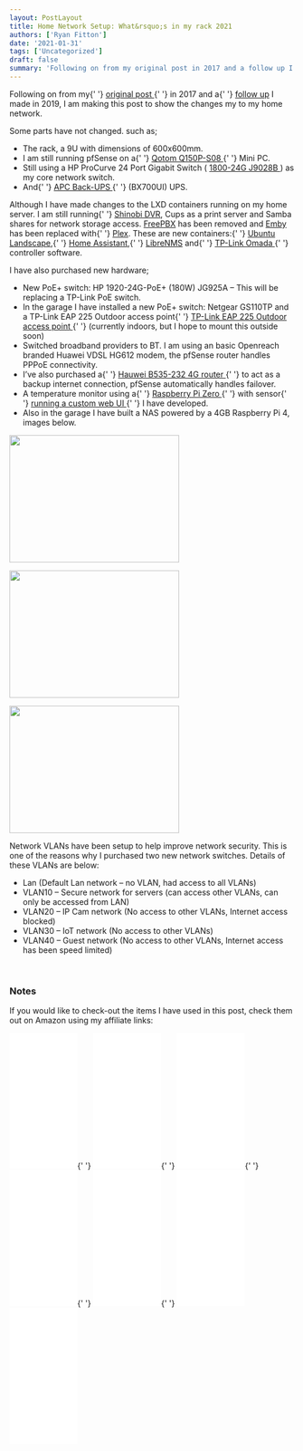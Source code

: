 ```yaml
---
layout: PostLayout
title: Home Network Setup: What&rsquo;s in my rack 2021
authors: ['Ryan Fitton']
date: '2021-01-31'
tags: ['Uncategorized']
draft: false
summary: 'Following on from my original post in 2017 and a follow up I made in 2019, I am making this post to show the changes my to my home network. Some parts have not changed. such as; The rack, a 9U with dimensions of 600x600mm. I am still running pfSense on a Qotom Q150P-S08 Mini [&amp;hellip;]'
---
```


<p>
  Following on from my{' '}
  <a href="https://ryanfitton.co.uk/blog/how-i-installed-cat6-ethernet-in-my-home/">
    original post
  </a>{' '}
  in 2017 and a{' '}
  <a href="https://ryanfitton.co.uk/blog/home-network-setup-whats-in-my-rack-2019/">follow up</a> I
  made in 2019, I am making this post to show the changes my to my home network.
</p>
<p>Some parts have not changed. such as;</p>
<ul>
  <li>The rack, a 9U with dimensions of 600x600mm.</li>
  <li>
    I am still running pfSense on a{' '}
    <a href="https://www.aliexpress.com/item/32863982193.html?spm=a2g0s.9042311.0.0.27424c4dp3dCSF">
      Qotom Q150P-S08
    </a>{' '}
    Mini PC.
  </li>
  <li>
    Still using a HP ProCurve 24 Port Gigabit Switch (
    <a href="https://h10057.www1.hp.com/ecomcat/hpcatalog/specs/provisioner/05/J9028B.htm">
      1800-24G J9028B
    </a>
    ) as my core network switch.
  </li>
  <li>
    And{' '}
    <a href="https://www.amazon.co.uk/APC-Back-UPS-BX-Uninterruptible-Shutdown/dp/B00T7BYV6W/ref=as_li_ss_tl?keywords=apc+700&amp;qid=1559998754&amp;s=computers&amp;sr=1-4&amp;linkCode=ll1&amp;tag=ryanfittoncou-21&amp;linkId=4b82a7af15071bab059cfbeeb8f3d427&amp;language=en_GB">
      APC Back-UPS
    </a>{' '}
    (BX700UI) UPS.
  </li>
</ul>
<p>
  Although I have made changes to the LXD containers running on my home server. I am still running{' '}
  <a href="https://gitlab.com/Shinobi-Systems/Shinobi">Shinobi DVR</a>, Cups as a print server and
  Samba shares for network storage access. <a href="https://www.freepbx.org/">FreePBX</a> has been
  removed and <a href="https://emby.media/">Emby</a> has been replaced with{' '}
  <a href="https://www.plex.tv/en-gb/">Plex</a>. These are new containers:{' '}
  <a href="https://landscape.canonical.com/set-up-on-prem">Ubuntu Landscape</a>,{' '}
  <a href="https://www.home-assistant.io/">Home Assistant</a>,{' '}
  <a href="https://www.librenms.org/">LibreNMS</a> and{' '}
  <a href="https://ryanfitton.co.uk/blog/installing-tp-link-omada-controller-on-ubuntu/">
    TP-Link Omada
  </a>{' '}
  controller software.
</p>
<p>I have also purchased new hardware;</p>
<ul>
  <li>
    New PoE+ switch: HP 1920-24G-PoE+ (180W) JG925A &#8211; This will be replacing a TP-Link PoE
    switch.
  </li>
  <li>
    In the garage I have installed a new PoE+ switch: Netgear GS110TP and a TP-Link EAP 225 Outdoor
    access point{' '}
    <a
      href="https://www.amazon.co.uk/TP-Link-MU-MIMO-Wireless-Gigabit-Outdoor/dp/B07C217N5V?&amp;linkCode=ll1&amp;tag=ryanfittoncou-21&amp;linkId=2c37be153584a9d114851b91f523b414&amp;language=en_GB&amp;ref_=as_li_ss_tl"
      target="_blank"
      rel="noopener"
    >
      TP-Link EAP 225 Outdoor access point
    </a>{' '}
    (currently indoors, but I hope to mount this outside soon)
  </li>
  <li>
    Switched broadband providers to BT. I am using an basic Openreach branded Huawei VDSL HG612
    modem, the pfSense router handles PPPoE connectivity.
  </li>
  <li>
    I&#8217;ve also purchased a{' '}
    <a href="https://www.amazon.co.uk/gp/product/B07ZFSX8LB?ie=UTF8&amp;psc=1&amp;linkCode=ll1&amp;tag=ryanfittoncou-21&amp;linkId=4e46eb6fe19caf5e242adbfe0685cc59&amp;language=en_GB&amp;ref_=as_li_ss_tl">
      Hauwei B535-232 4G router
    </a>{' '}
    to act as a backup internet connection, pfSense automatically handles failover.
  </li>
  <li>
    A temperature monitor using a{' '}
    <a href="https://www.amazon.co.uk/Raspberry-Pi-Zero-WH/dp/B07BHMRTTY/ref=as_li_ss_tl?dchild=1&amp;keywords=raspberry+pi+zero&amp;qid=1609874665&amp;s=computers&amp;sr=1-6&amp;linkCode=ll1&amp;tag=ryanfittoncou-21&amp;linkId=a7fe57b67a193551368f70f074281266&amp;language=en_GB">
      Raspberry Pi Zero
    </a>{' '}
    with sensor{' '}
    <a href="https://ryanfitton.co.uk/blog/building-a-raspberry-pi-zero-temperature-monitor-with-web-interface/">
      running a custom web UI
    </a>{' '}
    I have developed.
  </li>
  <li>Also in the garage I have built a NAS powered by a 4GB Raspberry Pi 4, images below.</li>
</ul>
<p>
  <a href="/static/img/blog/2021/01/foto_no_exif-2.jpg">
    <img
      loading="lazy"
      src="/static/img/blog/2021/01/foto_no_exif-2-300x225.jpg"
      alt=""
      width="300"
      height="225"
      srcset="/static/img/blog/2021/01/foto_no_exif-2-300x225.jpg 300w, /static/img/blog/2021/01/foto_no_exif-2-1024x768.jpg 1024w, /static/img/blog/2021/01/foto_no_exif-2-768x576.jpg 768w, /static/img/blog/2021/01/foto_no_exif-2-1536x1152.jpg 1536w, /static/img/blog/2021/01/foto_no_exif-2.jpg 1920w"
      sizes="(max-width: 300px) 100vw, 300px"
    />
  </a>
</p>
<p>
  <a href="/static/img/blog/2021/01/foto_no_exif-1.jpg">
    <img
      loading="lazy"
      src="/static/img/blog/2021/01/foto_no_exif-1-300x225.jpg"
      alt=""
      width="300"
      height="225"
      srcset="/static/img/blog/2021/01/foto_no_exif-1-300x225.jpg 300w, /static/img/blog/2021/01/foto_no_exif-1-768x576.jpg 768w, /static/img/blog/2021/01/foto_no_exif-1.jpg 800w"
      sizes="(max-width: 300px) 100vw, 300px"
    />
  </a>
</p>
<p>
  <a href="/static/img/blog/2021/01/foto_no_exif.jpg">
    <img
      loading="lazy"
      src="/static/img/blog/2021/01/foto_no_exif-300x225.jpg"
      alt=""
      width="300"
      height="225"
      srcset="/static/img/blog/2021/01/foto_no_exif-300x225.jpg 300w, /static/img/blog/2021/01/foto_no_exif-768x576.jpg 768w, /static/img/blog/2021/01/foto_no_exif.jpg 800w"
      sizes="(max-width: 300px) 100vw, 300px"
    />
  </a>
</p>
<p>
  Network VLANs have been setup to help improve network security. This is one of the reasons why I
  purchased two new network switches. Details of these VLANs are below:
</p>
<ul>
  <li>Lan (Default Lan network &#8211; no VLAN, had access to all VLANs)</li>
  <li>
    VLAN10 &#8211; Secure network for servers (can access other VLANs, can only be accessed from
    LAN)
  </li>
  <li>VLAN20 &#8211; IP Cam network (No access to other VLANs, Internet access blocked)</li>
  <li>VLAN30 &#8211; IoT network (No access to other VLANs)</li>
  <li>
    VLAN40 &#8211; Guest network (No access to other VLANs, Internet access has been speed limited)
  </li>
</ul>
<p>&nbsp;</p>
<h3>Notes</h3>
<p>
  If you would like to check-out the items I have used in this post, check them out on Amazon using
  my affiliate links:
</p>
<p>
  <iframe
    style="width: 120px; height: 240px;"
    src="//ws-eu.amazon-adsystem.com/widgets/q?ServiceVersion=20070822&amp;OneJS=1&amp;Operation=GetAdHtml&amp;MarketPlace=GB&amp;source=ss&amp;ref=as_ss_li_til&amp;ad_type=product_link&amp;tracking_id=ryanfittoncou-21&amp;language=en_GB&amp;marketplace=amazon&amp;region=GB&amp;placement=B00OE4675K&amp;asins=B00OE4675K&amp;linkId=dd691d89b5ab94c53e9a6a6a5e070191&amp;show_border=true&amp;link_opens_in_new_window=true"
    frameborder="0"
    marginwidth="0"
    marginheight="0"
    scrolling="no"
  ></iframe>{' '}
  <iframe
    style="width: 120px; height: 240px;"
    src="//ws-eu.amazon-adsystem.com/widgets/q?ServiceVersion=20070822&amp;OneJS=1&amp;Operation=GetAdHtml&amp;MarketPlace=GB&amp;source=ss&amp;ref=as_ss_li_til&amp;ad_type=product_link&amp;tracking_id=ryanfittoncou-21&amp;language=en_GB&amp;marketplace=amazon&amp;region=GB&amp;placement=B07ZZMH17D&amp;asins=B07ZZMH17D&amp;linkId=a4d9b4590466fec2352a4b942c3fca84&amp;show_border=true&amp;link_opens_in_new_window=true"
    frameborder="0"
    marginwidth="0"
    marginheight="0"
    scrolling="no"
  ></iframe>{' '}
  <iframe
    style="width: 120px; height: 240px;"
    src="//ws-eu.amazon-adsystem.com/widgets/q?ServiceVersion=20070822&amp;OneJS=1&amp;Operation=GetAdHtml&amp;MarketPlace=GB&amp;source=ss&amp;ref=as_ss_li_til&amp;ad_type=product_link&amp;tracking_id=ryanfittoncou-21&amp;language=en_GB&amp;marketplace=amazon&amp;region=GB&amp;placement=B00UWBXXTC&amp;asins=B00UWBXXTC&amp;linkId=b1443b94e368215996422bffad5c04ee&amp;show_border=true&amp;link_opens_in_new_window=true"
    frameborder="0"
    marginwidth="0"
    marginheight="0"
    scrolling="no"
  ></iframe>{' '}
  <iframe
    style="width: 120px; height: 240px;"
    src="//ws-eu.amazon-adsystem.com/widgets/q?ServiceVersion=20070822&amp;OneJS=1&amp;Operation=GetAdHtml&amp;MarketPlace=GB&amp;source=ss&amp;ref=as_ss_li_til&amp;ad_type=product_link&amp;tracking_id=ryanfittoncou-21&amp;language=en_GB&amp;marketplace=amazon&amp;region=GB&amp;placement=B07BHMRTTY&amp;asins=B07BHMRTTY&amp;linkId=f20f00726cd14f7e99dcf54f0ec97724&amp;show_border=false&amp;link_opens_in_new_window=true"
    frameborder="0"
    marginwidth="0"
    marginheight="0"
    scrolling="no"
  ></iframe>{' '}
  <iframe
    style="width: 120px; height: 240px;"
    src="//ws-eu.amazon-adsystem.com/widgets/q?ServiceVersion=20070822&amp;OneJS=1&amp;Operation=GetAdHtml&amp;MarketPlace=GB&amp;source=ss&amp;ref=as_ss_li_til&amp;ad_type=product_link&amp;tracking_id=ryanfittoncou-21&amp;language=en_GB&amp;marketplace=amazon&amp;region=GB&amp;placement=B07L83FFV8&amp;asins=B07L83FFV8&amp;linkId=778ac097a70b59344579e14f6fd25b99&amp;show_border=true&amp;link_opens_in_new_window=true"
    frameborder="0"
    marginwidth="0"
    marginheight="0"
    scrolling="no"
  ></iframe>{' '}
  <iframe
    style="width: 120px; height: 240px;"
    src="//ws-eu.amazon-adsystem.com/widgets/q?ServiceVersion=20070822&amp;OneJS=1&amp;Operation=GetAdHtml&amp;MarketPlace=GB&amp;source=ss&amp;ref=as_ss_li_til&amp;ad_type=product_link&amp;tracking_id=ryanfittoncou-21&amp;language=en_GB&amp;marketplace=amazon&amp;region=GB&amp;placement=B07WKKS471&amp;asins=B07WKKS471&amp;linkId=70153c5b29b24fa6581bec584cb07df4&amp;show_border=true&amp;link_opens_in_new_window=true"
    frameborder="0"
    marginwidth="0"
    marginheight="0"
    scrolling="no"
  ></iframe>
  <iframe
    style="width: 120px; height: 240px;"
    src="//ws-eu.amazon-adsystem.com/widgets/q?ServiceVersion=20070822&amp;OneJS=1&amp;Operation=GetAdHtml&amp;MarketPlace=GB&amp;source=ss&amp;ref=as_ss_li_til&amp;ad_type=product_link&amp;tracking_id=ryanfittoncou-21&amp;language=en_GB&amp;marketplace=amazon&amp;region=GB&amp;placement=B07ZFSX8LB&amp;asins=B07ZFSX8LB&amp;linkId=48cdb887faa8a7862a91506d664a465b&amp;show_border=true&amp;link_opens_in_new_window=true"
    frameborder="0"
    marginwidth="0"
    marginheight="0"
    scrolling="no"
  ></iframe>
</p>
